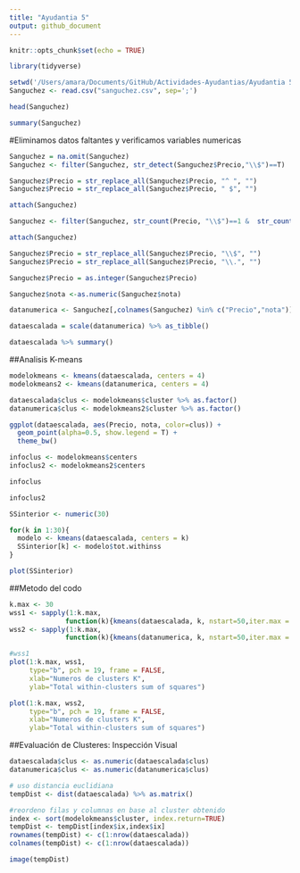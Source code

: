 ```yaml
---
title: "Ayudantia 5"
output: github_document
---
```


```r
knitr::opts_chunk$set(echo = TRUE)
```

```r
library(tidyverse)
```

```r
setwd('/Users/amara/Documents/GitHub/Actividades-Ayudantias/Ayudantia 5')
Sanguchez <- read.csv("sanguchez.csv", sep=';')
```

```r
head(Sanguchez)
```

```r
summary(Sanguchez)

```
#Eliminamos datos faltantes y verificamos variables numericas
```r
Sanguchez = na.omit(Sanguchez)
Sanguchez <- filter(Sanguchez, str_detect(Sanguchez$Precio,"\\$")==T)

Sanguchez$Precio = str_replace_all(Sanguchez$Precio, "^ ", "")
Sanguchez$Precio = str_replace_all(Sanguchez$Precio, " $", "")

attach(Sanguchez)

Sanguchez <- filter(Sanguchez, str_count(Precio, "\\$")==1 &  str_count(Precio," ")==0)

attach(Sanguchez)

Sanguchez$Precio = str_replace_all(Sanguchez$Precio, "\\$", "")
Sanguchez$Precio = str_replace_all(Sanguchez$Precio, "\\.", "")

Sanguchez$Precio = as.integer(Sanguchez$Precio) 
```

```r
Sanguchez$nota <-as.numeric(Sanguchez$nota)

datanumerica <- Sanguchez[,colnames(Sanguchez) %in% c("Precio","nota")]

dataescalada = scale(datanumerica) %>% as_tibble()

dataescalada %>% summary()

```

##Analisis K-means
```r
modelokmeans <- kmeans(dataescalada, centers = 4)
modelokmeans2 <- kmeans(datanumerica, centers = 4)

dataescalada$clus <- modelokmeans$cluster %>% as.factor()
datanumerica$clus <- modelokmeans2$cluster %>% as.factor()

ggplot(dataescalada, aes(Precio, nota, color=clus)) +
  geom_point(alpha=0.5, show.legend = T) +
  theme_bw()

```

```r
infoclus <- modelokmeans$centers
infoclus2 <- modelokmeans2$centers

infoclus
```

```r
infoclus2
```

```r
SSinterior <- numeric(30)

for(k in 1:30){
  modelo <- kmeans(dataescalada, centers = k)
  SSinterior[k] <- modelo$tot.withinss
}

plot(SSinterior)
```

##Metodo del codo
```r

k.max <- 30
wss1 <- sapply(1:k.max, 
              function(k){kmeans(dataescalada, k, nstart=50,iter.max = 8)$tot.withinss})
wss2 <- sapply(1:k.max, 
              function(k){kmeans(datanumerica, k, nstart=50,iter.max = 8)$tot.withinss})

```

```r
#wss1
plot(1:k.max, wss1,
     type="b", pch = 19, frame = FALSE, 
     xlab="Numeros de clusters K",
     ylab="Total within-clusters sum of squares")
```

```r

plot(1:k.max, wss2,
     type="b", pch = 19, frame = FALSE, 
     xlab="Numeros de clusters K",
     ylab="Total within-clusters sum of squares")

```
##Evaluación de Clusteres: Inspección Visual
```r
dataescalada$clus <- as.numeric(dataescalada$clus)
datanumerica$clus <- as.numeric(datanumerica$clus)

# uso distancia euclidiana
tempDist <- dist(dataescalada) %>% as.matrix()

#reordeno filas y columnas en base al cluster obtenido
index <- sort(modelokmeans$cluster, index.return=TRUE)
tempDist <- tempDist[index$ix,index$ix]
rownames(tempDist) <- c(1:nrow(dataescalada))
colnames(tempDist) <- c(1:nrow(dataescalada))

image(tempDist)

```








